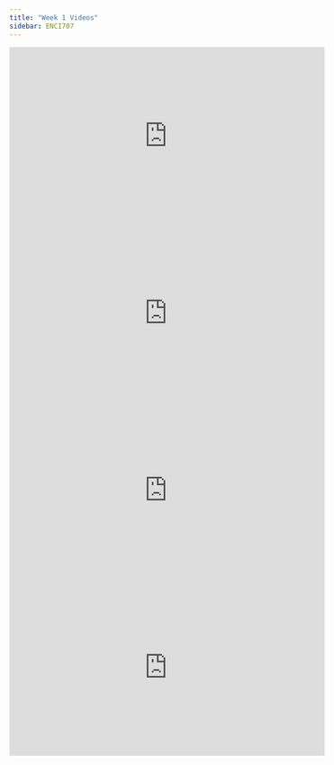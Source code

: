 ```yaml
---
title: "Week 1 Videos"
sidebar: ENCI707
---
```


<iframe width="560" height="315" src="https://www.youtube.com/embed/XAIIwH21DIE?si=FGtB9qUCxeXHRtdw" title="YouTube video player" frameborder="0" allow="accelerometer; autoplay; clipboard-write; encrypted-media; gyroscope; picture-in-picture; web-share" referrerpolicy="strict-origin-when-cross-origin" allowfullscreen></iframe>

<iframe width="560" height="315" src="https://www.youtube.com/embed/NY9XDIGfB_w?si=jye49_q7eMjz4nOW" title="YouTube video player" frameborder="0" allow="accelerometer; autoplay; clipboard-write; encrypted-media; gyroscope; picture-in-picture; web-share" referrerpolicy="strict-origin-when-cross-origin" allowfullscreen></iframe>

<iframe width="560" height="315" src="https://www.youtube.com/embed/IioSHU29xug?si=aWWEOukTcKiMnZj_" title="YouTube video player" frameborder="0" allow="accelerometer; autoplay; clipboard-write; encrypted-media; gyroscope; picture-in-picture; web-share" referrerpolicy="strict-origin-when-cross-origin" allowfullscreen></iframe>

<iframe width="560" height="315" src="https://www.youtube.com/embed/iJLxG6L7HcU?si=mLYQLJ3_NS86nk49" title="YouTube video player" frameborder="0" allow="accelerometer; autoplay; clipboard-write; encrypted-media; gyroscope; picture-in-picture; web-share" referrerpolicy="strict-origin-when-cross-origin" allowfullscreen></iframe>